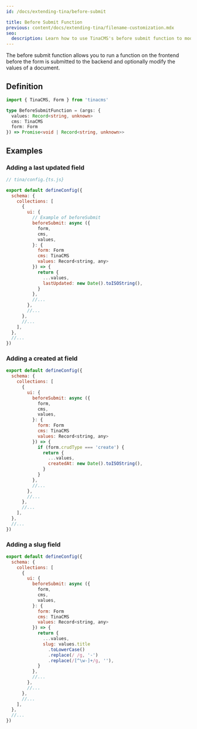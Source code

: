 ```yaml
---
id: /docs/extending-tina/before-submit

title: Before Submit Function
previous: content/docs/extending-tina/filename-customization.mdx
seo:
  description: Learn how to use TinaCMS's before submit function to modify or validate form values on the frontend before they are saved to the backend
---
```


The before submit function allows you to run a function on the frontend before the form is submitted to the backend and optionally modify the values of a document.

## Definition

```ts
import { TinaCMS, Form } from 'tinacms'

type BeforeSubmitFunction = (args: {
  values: Record<string, unknown>
  cms: TinaCMS
  form: Form
}) => Promise<void | Record<string, unknown>>
```

## Examples

### Adding a last updated field

```js
// tina/config.{ts.js}

export default defineConfig({
  schema: {
    collections: [
      {
        ui: {
          // Example of beforeSubmit
          beforeSubmit: async ({
            form,
            cms,
            values,
          }: {
            form: Form
            cms: TinaCMS
            values: Record<string, any>
          }) => {
            return {
              ...values,
              lastUpdated: new Date().toISOString(),
            }
          },
          //...
        },
        //...
      },
      //...
    ],
  },
  //...
})
```

### Adding a created at field

```js
export default defineConfig({
  schema: {
    collections: [
      {
        ui: {
          beforeSubmit: async ({
            form,
            cms,
            values,
          }: {
            form: Form
            cms: TinaCMS
            values: Record<string, any>
          }) => {
            if (form.crudType === 'create') {
              return {
                ...values,
                createdAt: new Date().toISOString(),
              }
            }
          },
          //...
        },
        //...
      },
      //...
    ],
  },
  //...
})
```

### Adding a slug field

```js
export default defineConfig({
  schema: {
    collections: [
      {
        ui: {
          beforeSubmit: async ({
            form,
            cms,
            values,
          }: {
            form: Form
            cms: TinaCMS
            values: Record<string, any>
          }) => {
            return {
              ...values,
              slug: values.title
                .toLowerCase()
                .replace(/ /g, '-')
                .replace(/[^\w-]+/g, ''),
            }
          },
          //...
        },
        //...
      },
      //...
    ],
  },
  //...
})
